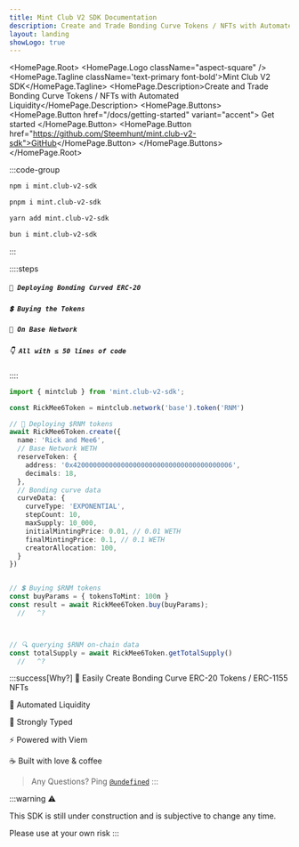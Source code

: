 ```yaml
---
title: Mint Club V2 SDK Documentation
description: Create and Trade Bonding Curve Tokens / NFTs with Automated Liquidity
layout: landing
showLogo: true
---
```



<HomePage.Root>
  <HomePage.Logo className="aspect-square" />
  <HomePage.Tagline className='text-primary font-bold'>Mint Club V2 SDK</HomePage.Tagline>
  <HomePage.Description>Create and Trade Bonding Curve Tokens / NFTs with Automated Liquidity</HomePage.Description>
   <HomePage.Buttons>
    <HomePage.Button href="/docs/getting-started" variant="accent">
      Get started
    </HomePage.Button>
    <HomePage.Button href="https://github.com/Steemhunt/mint.club-v2-sdk">GitHub</HomePage.Button>
  </HomePage.Buttons>
</HomePage.Root>

:::code-group

```bash [npm]
npm i mint.club-v2-sdk
```

```bash [pnpm]
pnpm i mint.club-v2-sdk
```

```bash [yarn]
yarn add mint.club-v2-sdk
```

```bash [bun]
bun i mint.club-v2-sdk
```

:::


::::steps
##### `🚀 Deploying Bonding Curved ERC-20` 

##### `💲 Buying the Tokens`

##### `🔵 On Base Network`  

##### `👇 All with ≤ 50 lines of code`
::::


```ts twoslash [example.ts]
import { mintclub } from 'mint.club-v2-sdk';

const RickMee6Token = mintclub.network('base').token('RNM')

// 🚀 Deploying $RNM tokens
await RickMee6Token.create({
  name: 'Rick and Mee6',
  // Base Network WETH 
  reserveToken: {
    address: '0x4200000000000000000000000000000000000006', 
    decimals: 18, 
  }, 
  // Bonding curve data
  curveData: {
    curveType: 'EXPONENTIAL', 
    stepCount: 10,
    maxSupply: 10_000,
    initialMintingPrice: 0.01, // 0.01 WETH 
    finalMintingPrice: 0.1, // 0.1 WETH
    creatorAllocation: 100,
  }
})


// 💲 Buying $RNM tokens
const buyParams = { tokensToMint: 100n }
const result = await RickMee6Token.buy(buyParams);
  //   ^? 



// 🔍 querying $RNM on-chain data
const totalSupply = await RickMee6Token.getTotalSupply()
  //   ^? 


```

:::success[Why?]
🧃 Easily Create Bonding Curve ERC-20 Tokens / ERC-1155 NFTs 

🤤 Automated Liquidity

💪 Strongly Typed

⚡ Powered with Viem

☕ Built with love & coffee

> Any Questions? Ping [`@undefined`](https://warpcast.com/undefined)
:::



:::warning
⚠️ 

This SDK is still under construction and is subjective to change any time. 

Please use at your own risk
:::